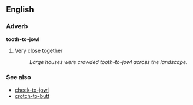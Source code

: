 ==English==

===Adverb===
'''tooth-to-jowl''' 

# {{idiom}} Very close together
#:''Large houses were crowded tooth-to-jowl across the landscape.''

===See also===
*[[cheek-to-jowl]]
*[[crotch-to-butt]]